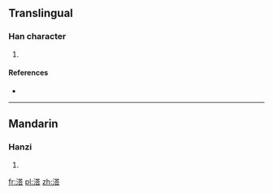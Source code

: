 ==Translingual==

===Han character===
{{Han char|rn=85|rad=水|as=10|sn=13|four=|canj=水廿人口 (ETOR)}}

# {{defn|Han|sort=水10}}

====References====
* {{Han ref|kx=0639.310|dkj=17941|dj=1046.190|hdz=31694.020|uh=6E9A|ud=28314}}

----

==Mandarin==

===Hanzi===
{{cmn-hanzi|pin=[[dá]] ([[da2]])|wg=ta<sup>2</sup>}}

# {{defn|Mandarin|sort=水10}}

[[fr:溚]]
[[pl:溚]]
[[zh:溚]]